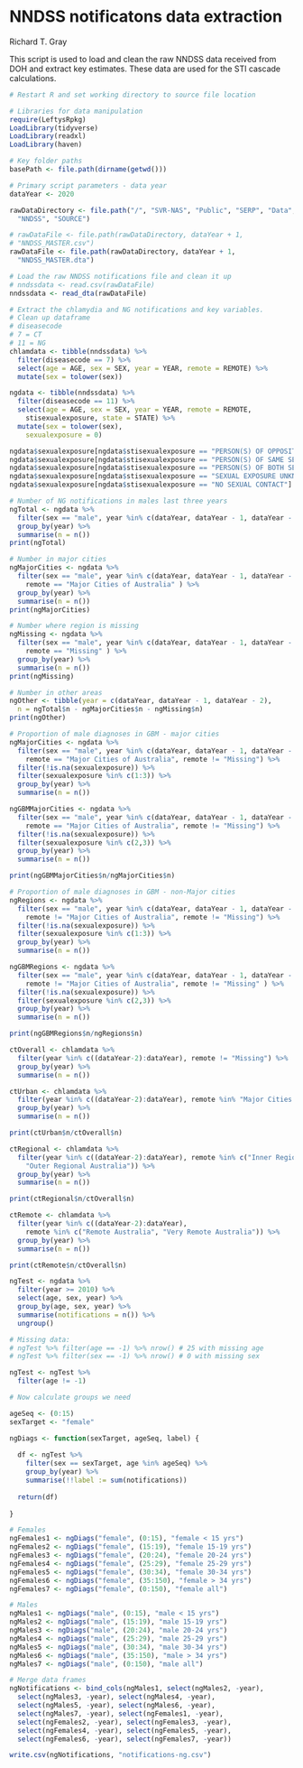 NNDSS notificatons data extraction 
==================================

Richard T. Gray

This script is used to load and clean the raw NNDSS data received
from DOH and extract key estimates. These data are used for the STI cascade 
calculations. 


```r
# Restart R and set working directory to source file location

# Libraries for data manipulation
require(LeftysRpkg)
LoadLibrary(tidyverse)
LoadLibrary(readxl)
LoadLibrary(haven)

# Key folder paths
basePath <- file.path(dirname(getwd()))

# Primary script parameters - data year 
dataYear <- 2020

```

```r
rawDataDirectory <- file.path("/", "SVR-NAS", "Public", "SERP", "Data", 
  "NNDSS", "SOURCE")

# rawDataFile <- file.path(rawDataDirectory, dataYear + 1, 
# "NNDSS_MASTER.csv") 
rawDataFile <- file.path(rawDataDirectory, dataYear + 1, 
  "NNDSS_MASTER.dta") 

# Load the raw NNDSS notifications file and clean it up
# nndssdata <- read.csv(rawDataFile) 
nndssdata <- read_dta(rawDataFile) 

# Extract the chlamydia and NG notifications and key variables. 
# Clean up dataframe
# diseasecode
# 7 = CT
# 11 = NG 
chlamdata <- tibble(nndssdata) %>%
  filter(diseasecode == 7) %>%
  select(age = AGE, sex = SEX, year = YEAR, remote = REMOTE) %>%
  mutate(sex = tolower(sex))

ngdata <- tibble(nndssdata) %>%
  filter(diseasecode == 11) %>%
  select(age = AGE, sex = SEX, year = YEAR, remote = REMOTE,
    stisexualexposure, state = STATE) %>%
  mutate(sex = tolower(sex),
    sexualexposure = 0)

ngdata$sexualexposure[ngdata$stisexualexposure == "PERSON(S) OF OPPOSITE SEX ONLY"] <- 1
ngdata$sexualexposure[ngdata$stisexualexposure == "PERSON(S) OF SAME SEX ONLY"] <- 2
ngdata$sexualexposure[ngdata$stisexualexposure == "PERSON(S) OF BOTH SEXES"] <- 3
ngdata$sexualexposure[ngdata$stisexualexposure == "SEXUAL EXPOSURE UNKNOWN"] <- 4
ngdata$sexualexposure[ngdata$stisexualexposure == "NO SEXUAL CONTACT"] <- 5

```

```r

# Number of NG notifications in males last three years
ngTotal <- ngdata %>% 
  filter(sex == "male", year %in% c(dataYear, dataYear - 1, dataYear - 2)) %>% 
  group_by(year) %>%
  summarise(n = n())
print(ngTotal)

# Number in major cities
ngMajorCities <- ngdata %>% 
  filter(sex == "male", year %in% c(dataYear, dataYear - 1, dataYear - 2), 
    remote == "Major Cities of Australia" ) %>% 
  group_by(year) %>%
  summarise(n = n())
print(ngMajorCities)

# Number where region is missing
ngMissing <- ngdata %>% 
  filter(sex == "male", year %in% c(dataYear, dataYear - 1, dataYear - 2), 
    remote == "Missing" ) %>% 
  group_by(year) %>%
  summarise(n = n())
print(ngMissing)

# Number in other areas
ngOther <- tibble(year = c(dataYear, dataYear - 1, dataYear - 2),
  n = ngTotal$n - ngMajorCities$n - ngMissing$n)
print(ngOther)

```

```r

# Proportion of male diagnoses in GBM - major cities
ngMajorCities <- ngdata %>% 
  filter(sex == "male", year %in% c(dataYear, dataYear - 1, dataYear - 2), 
    remote == "Major Cities of Australia", remote != "Missing") %>%
  filter(!is.na(sexualexposure)) %>% 
  filter(sexualexposure %in% c(1:3)) %>%
  group_by(year) %>%
  summarise(n = n())

ngGBMMajorCities <- ngdata %>% 
  filter(sex == "male", year %in% c(dataYear, dataYear - 1, dataYear - 2), 
    remote == "Major Cities of Australia", remote != "Missing") %>%
  filter(!is.na(sexualexposure)) %>%
  filter(sexualexposure %in% c(2,3)) %>%
  group_by(year) %>%
  summarise(n = n())

print(ngGBMMajorCities$n/ngMajorCities$n)

# Proportion of male diagnoses in GBM - non-Major cities
ngRegions <- ngdata %>% 
  filter(sex == "male", year %in% c(dataYear, dataYear - 1, dataYear - 2),  
    remote != "Major Cities of Australia", remote != "Missing") %>%
  filter(!is.na(sexualexposure)) %>% 
  filter(sexualexposure %in% c(1:3)) %>%
  group_by(year) %>%
  summarise(n = n())

ngGBMRegions <- ngdata %>% 
  filter(sex == "male", year %in% c(dataYear, dataYear - 1, dataYear - 2), 
    remote != "Major Cities of Australia", remote != "Missing" ) %>%
  filter(!is.na(sexualexposure)) %>%
  filter(sexualexposure %in% c(2,3)) %>%
  group_by(year) %>%
  summarise(n = n())

print(ngGBMRegions$n/ngRegions$n)

```

```r

ctOverall <- chlamdata %>%
  filter(year %in% c((dataYear-2):dataYear), remote != "Missing") %>%
  group_by(year) %>%
  summarise(n = n())

ctUrban <- chlamdata %>%
  filter(year %in% c((dataYear-2):dataYear), remote %in% "Major Cities of Australia") %>%
  group_by(year) %>%
  summarise(n = n())

print(ctUrban$n/ctOverall$n)

ctRegional <- chlamdata %>%
  filter(year %in% c((dataYear-2):dataYear), remote %in% c("Inner Regional Australia", 
    "Outer Regional Australia")) %>%
  group_by(year) %>%
  summarise(n = n())

print(ctRegional$n/ctOverall$n)

ctRemote <- chlamdata %>%
  filter(year %in% c((dataYear-2):dataYear), 
    remote %in% c("Remote Australia", "Very Remote Australia")) %>%
  group_by(year) %>%
  summarise(n = n())

print(ctRemote$n/ctOverall$n)

```

```r

ngTest <- ngdata %>% 
  filter(year >= 2010) %>%
  select(age, sex, year) %>%
  group_by(age, sex, year) %>%
  summarise(notifications = n()) %>%
  ungroup()

# Missing data:
# ngTest %>% filter(age == -1) %>% nrow() # 25 with missing age
# ngTest %>% filter(sex == -1) %>% nrow() # 0 with missing sex

ngTest <- ngTest %>% 
  filter(age != -1) 

# Now calculate groups we need

ageSeq <- (0:15)
sexTarget <- "female"

ngDiags <- function(sexTarget, ageSeq, label) {
  
  df <- ngTest %>%
    filter(sex == sexTarget, age %in% ageSeq) %>%
    group_by(year) %>%
    summarise(!!label := sum(notifications)) 
  
  return(df)
  
}

# Females
ngFemales1 <- ngDiags("female", (0:15), "female < 15 yrs")
ngFemales2 <- ngDiags("female", (15:19), "female 15-19 yrs")
ngFemales3 <- ngDiags("female", (20:24), "female 20-24 yrs")
ngFemales4 <- ngDiags("female", (25:29), "female 25-29 yrs")
ngFemales5 <- ngDiags("female", (30:34), "female 30-34 yrs")
ngFemales6 <- ngDiags("female", (35:150), "female > 34 yrs")
ngFemales7 <- ngDiags("female", (0:150), "female all")

# Males
ngMales1 <- ngDiags("male", (0:15), "male < 15 yrs")
ngMales2 <- ngDiags("male", (15:19), "male 15-19 yrs")
ngMales3 <- ngDiags("male", (20:24), "male 20-24 yrs")
ngMales4 <- ngDiags("male", (25:29), "male 25-29 yrs")
ngMales5 <- ngDiags("male", (30:34), "male 30-34 yrs")
ngMales6 <- ngDiags("male", (35:150), "male > 34 yrs")
ngMales7 <- ngDiags("male", (0:150), "male all")

# Merge data frames
ngNotifications <- bind_cols(ngMales1, select(ngMales2, -year), 
  select(ngMales3, -year), select(ngMales4, -year), 
  select(ngMales5, -year), select(ngMales6, -year), 
  select(ngMales7, -year), select(ngFemales1, -year),
  select(ngFemales2, -year), select(ngFemales3, -year),
  select(ngFemales4, -year), select(ngFemales5, -year),
  select(ngFemales6, -year), select(ngFemales7, -year))

write.csv(ngNotifications, "notifications-ng.csv")



```

